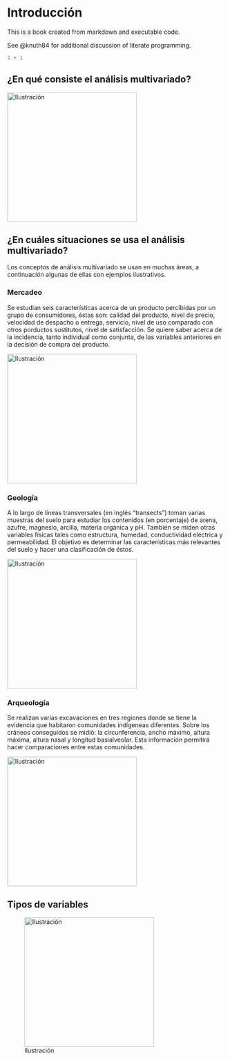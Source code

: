 # Introducción

This is a book created from markdown and executable code.

See @knuth84 for additional discussion of literate programming.

```r
1 + 1
```


## ¿En qué consiste el análisis multivariado?

[![Ilustración](my_figs/persona_pensando.jpg){width=300}](https://www.freepik.es/vectores)

## ¿En cuáles situaciones se usa el análisis multivariado?

Los conceptos de análisis multivariado se usan en muchas áreas, a continuación algunas de ellas con ejemplos ilustrativos.

### Mercadeo
Se estudian seis características acerca de un producto percibidas por un grupo de consumidores, éstas son: calidad del producto, nivel de precio, velocidad de despacho o entrega, servicio, nivel de uso comparado con otros porductos sustitutos, nivel de satisfacción. Se quiere saber acerca de la incidencia, tanto individual como conjunta, de las variables anteriores en la decisión de compra del producto.

[![Ilustración](my_figs/personas_comprando.jpg){width=300}](https://www.freepik.es/vectores)

### Geología
A lo largo de líneas transversales (en inglés “transects”) toman varias muestras del suelo para estudiar los contenidos (en porcentaje) de arena, azufre, magnesio, arcilla, materia orgánica y pH. También se miden otras variables físicas tales como estructura, humedad, conductividad eléctrica y permeabilidad. El objetivo es determinar las características más relevantes del suelo y hacer una clasificación de éstos.

[![Ilustración](my_figs/capas_suelo.jpg){width=300}](https://www.freepik.es/vectores)

### Arqueología
Se realizan varias excavaciones en tres regiones donde se tiene la evidencia que habitaron comunidades indígeneas diferentes. Sobre los cráneos conseguidos se midió: la circunferencia, ancho máximo, altura máxima, altura nasal y longitud basialveolar. Esta información permitirá hacer comparaciones entre estas comunidades.

[![Ilustración](my_figs/arqueologia.png){width=300}](https://www.freepik.es/vectores)

## Tipos de variables

![Ilustración](my_figs/tipos_variables.png){width=300}



